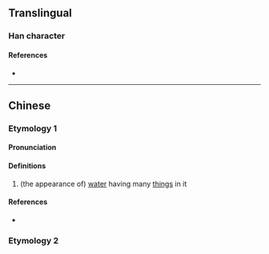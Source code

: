 {{character info}}
==Translingual==

===Han character===
{{Han char|rn=85|rad=水|as=06|sn=9|four=31117|canj=ESS|ids=⿰氵巨}}

====References====
* {{Han ref|kx=0622.070|dkj=17346|hdz=31561.070|uh=6D30|ud=27952|bh=CD48|bd=52552}}

----

==Chinese==
{{zh-forms}}

===Etymology 1===

====Pronunciation====
{{zh-pron
|m=jù
|c=geoi6
|cat=
}}

====Definitions====
{{zh-hanzi}}

# (the appearance of) [[water]] having many [[thing]]s in it

====References====
* {{R:yue:mfccd}}

===Etymology 2===
{{zh-see|渠|ss}}
